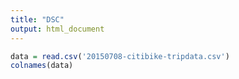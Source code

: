 ---
title: "DSC"
output: html_document
---
```{r}
data = read.csv('20150708-citibike-tripdata.csv')
colnames(data)
``` 